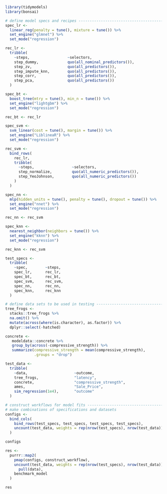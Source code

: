 ```r
library(tidymodels)
library(bonsai)
```

```r
# define model specs and recipes -----------------------------------------------
spec_lr <-
  linear_reg(penalty = tune(), mixture = tune()) %>%
  set_engine("glmnet") %>%
  set_mode("regression")

rec_lr <-
  tribble(
    ~steps,                 ~selectors,
    step_dummy,             quo(all_nominal_predictors()),
    step_zv,                quo(all_predictors()),
    step_impute_knn,        quo(all_predictors()),
    step_corr,              quo(all_predictors()),
    step_pca,               quo(all_predictors())
  )

spec_bt <-
  boost_tree(mtry = tune(), min_n = tune()) %>%
  set_engine("lightgbm") %>%
  set_mode("regression")

rec_bt <- rec_lr

spec_svm <-
  svm_linear(cost = tune(), margin = tune()) %>%
  set_engine("LiblineaR") %>%
  set_mode("regression")

rec_svm <-
  bind_rows(
    rec_lr,
    tribble(
      ~steps,                 ~selectors,
      step_normalize,         quo(all_numeric_predictors()),
      step_YeoJohnson,        quo(all_numeric_predictors())
    )
  )

spec_nn <-
  mlp(hidden_units = tune(), penalty = tune(), dropout = tune()) %>%
  set_engine("nnet") %>%
  set_mode("regression")

rec_nn <- rec_svm

spec_knn <-
  nearest_neighbor(neighbors = tune()) %>%
  set_engine("kknn") %>%
  set_mode("regression")

rec_knn <- rec_svm

test_specs <-
  tribble(
    ~spec,        ~steps, 
    spec_lr,      rec_lr,
    spec_bt,      rec_bt,
    spec_svm,     rec_svm,
    spec_nn,      rec_nn,
    spec_knn,     rec_knn
  )
```

```r
# define data sets to be used in testing ---------------------------------------
tree_frogs <- 
  stacks::tree_frogs %>% 
  na.omit() %>%
  mutate(across(where(is.character), as.factor)) %>%
  dplyr::select(-hatched)

concrete <- 
   modeldata::concrete %>% 
   group_by(across(-compressive_strength)) %>% 
   summarize(compressive_strength = mean(compressive_strength),
             .groups = "drop")

test_data <-
  tribble(
    ~data,                     ~outcome,
    tree_frogs,                "latency",
    concrete,                  "compressive_strength",
    ames,                      "Sale_Price",
    sim_regression(1e4),       "outcome"
  )
```

```r
# construct workflows for model fits -------------------------------------------
# make combinations of specifications and datasets 
configs <-
  bind_cols(
    bind_rows(test_specs, test_specs, test_specs, test_specs),
    uncount(test_data, weights = rep(nrow(test_specs), nrow(test_data)))
  )

configs
```

```r
res <- 
  purrr::map2(
    pmap(configs, construct_workflow),
    uncount(test_data, weights = rep(nrow(test_specs), nrow(test_data))) %>% 
      pull(data),
    benchmark_model
  )

res
```
